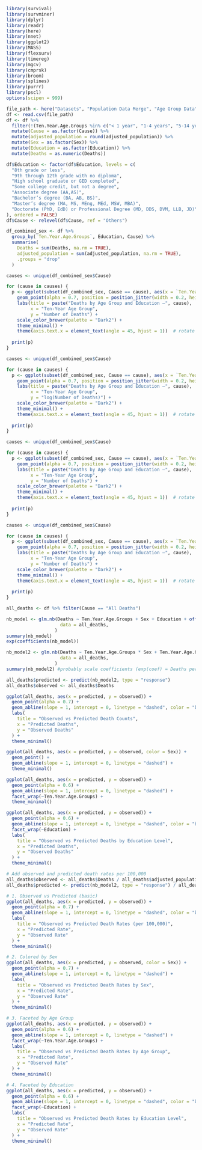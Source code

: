 ```r
library(survival)
library(survminer)
library(dplyr)
library(readr)
library(here)
library(nnet)
library(ggplot2)
library(MASS)
library(flexsurv)
library(timereg)
library(mgcv)
library(cmprsk)
library(broom)
library(splines)
library(purrr)
library(pscl)
options(scipen = 999)
```

```r
file_path <- here("Datasets", "Population Data Merge", "Age Group Data", "All_Causes_Age_Groups10.csv")
df <- read.csv(file_path)
df <- df %>%
  filter(!(Ten.Year.Age.Groups %in% c("< 1 year", "1-4 years", "5-14 years", "15-24 years"))) %>%
  mutate(Cause = as.factor(Cause)) %>%
  mutate(adjusted_population = round(adjusted_population)) %>%
  mutate(Sex = as.factor(Sex)) %>%
  mutate(Education = as.factor(Education)) %>%
  mutate(Deaths = as.numeric(Deaths))

df$Education <- factor(df$Education, levels = c(
  "8th grade or less",
  "9th through 12th grade with no diploma",
  "High school graduate or GED completed",
  "Some college credit, but not a degree",
  "Associate degree (AA,AS)",
  "Bachelor’s degree (BA, AB, BS)",
  "Master’s degree (MA, MS, MEng, MEd, MSW, MBA)",
  "Doctorate (PhD, EdD) or Professional Degree (MD, DDS, DVM, LLB, JD)"
), ordered = FALSE)
df$Cause <- relevel(df$Cause, ref = "Others")

df_combined_sex <- df %>%
  group_by(`Ten.Year.Age.Groups`, Education, Cause) %>%
  summarise(
    Deaths = sum(Deaths, na.rm = TRUE),
    adjusted_population = sum(adjusted_population, na.rm = TRUE),
    .groups = "drop"
  )
```

```r
causes <- unique(df_combined_sex$Cause)

for (cause in causes) {
  p <- ggplot(subset(df_combined_sex, Cause == cause), aes(x = `Ten.Year.Age.Groups`, y = Deaths, color = Education)) +
    geom_point(alpha = 0.7, position = position_jitter(width = 0.2, height = 0)) +  # optional jitter
    labs(title = paste("Deaths by Age Group and Education –", cause),
         x = "Ten-Year Age Group",
         y = "Number of Deaths") +
    scale_color_brewer(palette = "Dark2") + 
    theme_minimal() +
    theme(axis.text.x = element_text(angle = 45, hjust = 1))  # rotate x-axis labels for readability
  
  print(p)
}
```
```r
causes <- unique(df_combined_sex$Cause)

for (cause in causes) {
  p <- ggplot(subset(df_combined_sex, Cause == cause), aes(x = `Ten.Year.Age.Groups`, y = log(Deaths), color = Education)) +
    geom_point(alpha = 0.7, position = position_jitter(width = 0.2, height = 0)) +  # optional jitter
    labs(title = paste("Deaths by Age Group and Education –", cause),
         x = "Ten-Year Age Group",
         y = "log(Number of Deaths)") +
    scale_color_brewer(palette = "Dark2") + 
    theme_minimal() +
    theme(axis.text.x = element_text(angle = 45, hjust = 1))  # rotate x-axis labels for readability
  
  print(p)
}
```

```r
causes <- unique(df_combined_sex$Cause)

for (cause in causes) {
  p <- ggplot(subset(df_combined_sex, Cause == cause), aes(x = `Ten.Year.Age.Groups`, y = Deaths/adjusted_population, color = Education)) +
    geom_point(alpha = 0.7, position = position_jitter(width = 0.2, height = 0)) +  # optional jitter
    labs(title = paste("Deaths by Age Group and Education –", cause),
         x = "Ten-Year Age Group",
         y = "Number of Deaths") +
    scale_color_brewer(palette = "Dark2") + 
    theme_minimal() +
    theme(axis.text.x = element_text(angle = 45, hjust = 1))  # rotate x-axis labels for readability
  
  print(p)
}
```

```r
causes <- unique(df_combined_sex$Cause)

for (cause in causes) {
  p <- ggplot(subset(df_combined_sex, Cause == cause), aes(x = `Ten.Year.Age.Groups`, y = log(Deaths/adjusted_population), color = Education)) +
    geom_point(alpha = 0.7, position = position_jitter(width = 0.2, height = 0)) +  # optional jitter
    labs(title = paste("Deaths by Age Group and Education –", cause),
         x = "Ten-Year Age Group",
         y = "Number of Deaths") +
    scale_color_brewer(palette = "Dark2") + 
    theme_minimal() +
    theme(axis.text.x = element_text(angle = 45, hjust = 1))  # rotate x-axis labels for readability
  
  print(p)
}
```

```r
all_deaths <- df %>% filter(Cause == "All Deaths")
```

```r
nb_model <- glm.nb(Deaths ~ Ten.Year.Age.Groups + Sex + Education + offset(log(adjusted_population)),
                    data = all_deaths,
                  )
summary(nb_model)
exp(coefficients(nb_model))  

nb_model2 <- glm.nb(Deaths ~ Ten.Year.Age.Groups * Sex + Ten.Year.Age.Groups * Education + Sex * Education + offset(log(adjusted_population)),
                    data = all_deaths,
                  )
summary(nb_model2) #probably scale coefficients (exp(coef) = Deaths per person, so take them * 100k to get a deaths per 100k)
```

```r
all_deaths$predicted <- predict(nb_model2, type = "response")
all_deaths$observed <- all_deaths$Deaths

ggplot(all_deaths, aes(x = predicted, y = observed)) +
  geom_point(alpha = 0.7) +
  geom_abline(slope = 1, intercept = 0, linetype = "dashed", color = "blue") +
  labs(
    title = "Observed vs Predicted Death Counts",
    x = "Predicted Deaths",
    y = "Observed Deaths"
  ) +
  theme_minimal()

ggplot(all_deaths, aes(x = predicted, y = observed, color = Sex)) +
  geom_point() +
  geom_abline(slope = 1, intercept = 0, linetype = "dashed") +
  theme_minimal()

ggplot(all_deaths, aes(x = predicted, y = observed)) +
  geom_point(alpha = 0.6) +
  geom_abline(slope = 1, intercept = 0, linetype = "dashed") +
  facet_wrap(~Ten.Year.Age.Groups) +
  theme_minimal()

ggplot(all_deaths, aes(x = predicted, y = observed)) +
  geom_point(alpha = 0.6) +
  geom_abline(slope = 1, intercept = 0, linetype = "dashed", color = "blue") +
  facet_wrap(~Education) +
  labs(
    title = "Observed vs Predicted Deaths by Education Level",
    x = "Predicted Deaths",
    y = "Observed Deaths"
  ) +
  theme_minimal()
```
```r
# Add observed and predicted death rates per 100,000
all_deaths$observed <- all_deaths$Deaths / all_deaths$adjusted_population * 100000
all_deaths$predicted <- predict(nb_model2, type = "response") / all_deaths$adjusted_population * 100000

# 1. Observed vs Predicted (basic)
ggplot(all_deaths, aes(x = predicted, y = observed)) +
  geom_point(alpha = 0.7) +
  geom_abline(slope = 1, intercept = 0, linetype = "dashed", color = "blue") +
  labs(
    title = "Observed vs Predicted Death Rates (per 100,000)",
    x = "Predicted Rate",
    y = "Observed Rate"
  ) +
  theme_minimal()

# 2. Colored by Sex
ggplot(all_deaths, aes(x = predicted, y = observed, color = Sex)) +
  geom_point(alpha = 0.7) +
  geom_abline(slope = 1, intercept = 0, linetype = "dashed") +
  labs(
    title = "Observed vs Predicted Death Rates by Sex",
    x = "Predicted Rate",
    y = "Observed Rate"
  ) +
  theme_minimal()

# 3. Faceted by Age Group
ggplot(all_deaths, aes(x = predicted, y = observed)) +
  geom_point(alpha = 0.6) +
  geom_abline(slope = 1, intercept = 0, linetype = "dashed") +
  facet_wrap(~Ten.Year.Age.Groups) +
  labs(
    title = "Observed vs Predicted Death Rates by Age Group",
    x = "Predicted Rate",
    y = "Observed Rate"
  ) +
  theme_minimal()

# 4. Faceted by Education
ggplot(all_deaths, aes(x = predicted, y = observed)) +
  geom_point(alpha = 0.6) +
  geom_abline(slope = 1, intercept = 0, linetype = "dashed", color = "blue") +
  facet_wrap(~Education) +
  labs(
    title = "Observed vs Predicted Death Rates by Education Level",
    x = "Predicted Rate",
    y = "Observed Rate"
  ) +
  theme_minimal()
```

